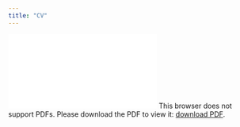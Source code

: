 ```yaml
---
title: "CV"
---
```


<object data="/files/CV.pdf" type="application/pdf" width="880px" height="800px">
 <embed src ="/files/CV.pdf">
  This browser does not support PDFs. Please download the PDF to view it: <a href="/files/CV.pdf">download PDF</a>.</p>
  </embed>
</object>
